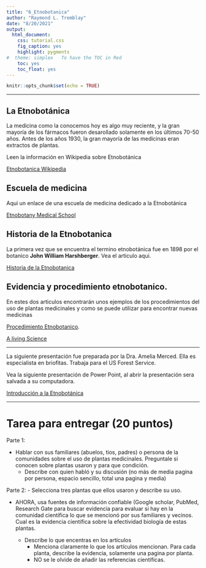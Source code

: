 ```yaml
---
title: "6_Etnobotanica"
author: "Raymond L. Tremblay"
date: "8/20/2021"
output:
  html_document:
    css: tutorial.css
    fig_caption: yes
    highlight: pygments
#  theme: simplex   To have the TOC in Red
    toc: yes
    toc_float: yes
---
```


```r
knitr::opts_chunk$set(echo = TRUE)
```


***

## La Etnobotánica

La medicina como la conocemos hoy es algo muy reciente, y la gran mayoría de los fármacos fueron desarollado solamente en los últimos 70-50 años.  Antes de los años 1930, la gran mayoría de las medicinas eran extractos de plantas. 

Leen la información en Wikipedia sobre Etnobotánica

[Etnobotanica Wikipedia](https://en.wikipedia.org/wiki/Ethnobotany)

## Escuela de medicina
Aqui un enlace de una escuela de medicina dedicado a la Etnobotánica

[Etnobotany Medical School](https://onlinelearning.cornell.edu/medical-ethnobotany)


## Historia de la Etnobotanica

La primera vez que se encuentra el termino etnobotánica fue en 1898 por el botanico **John William Harshberger**. Vea el articulo aqui. 

[Historia de la Etnobotanica](https://biocyclopedia.com/index/ethnobotany.php)

## Evidencia y procedimiento etnobotanico. 

En estes dos articulos encontrarán unos ejemplos de los procedimientos del uso de plantas medicinales y como se puede utilizar para encontrar nuevas medicinas

[Procedimiento Etnobotanico](https://www.tandfonline.com/doi/pdf/10.1076/phbi.39.s1.74.0005).

[A living Science](https://www.ncbi.nlm.nih.gov/pmc/articles/PMC4967429/)




***


La siguiente presentación fue preparada por la Dra. Amelia Merced. Ella es especialista en briofitas. Trabaja para el US Forest Service.

Vea la siguiente presentación de Power Point, al abrir la presentación sera salvada a su computadora. 

[Introducción a la Etnobotánica](Etnobotanica_RLT.pptx)



***


# Tarea para entregar (20 puntos)

Parte 1:

- Hablar con sus familiares (abuelos, tios, padres) o persona de la comunidades sobre el uso de plantas medicinales. Preguntale si conocen sobre plantas usaron y para que condición. 
  - Describe con quien habló y su discusión (no más de media pagina por persona, espacio sencillo, total una pagina y media)

Parte 2:
-  Selecciona tres plantas que ellos usaron y describe su uso. 

- AHORA, usa fuentes de información confiable (Google scholar, PubMed, Research Gate para buscar evidencia para evaluar si hay en la comunidad científica lo que se mencionó por sus familiares y vecinos.   Cual es la evidencia científica sobre la efectividad biología de estas plantas. 
 
  - Describe lo que encentras en los artículos
    - Menciona claramente lo que los artículos mencionan. Para cada planta, describe la evidencia, solamente una pagina por planta.  
    - NO se le olvide de añadir las referencias científicas.  
    
    





